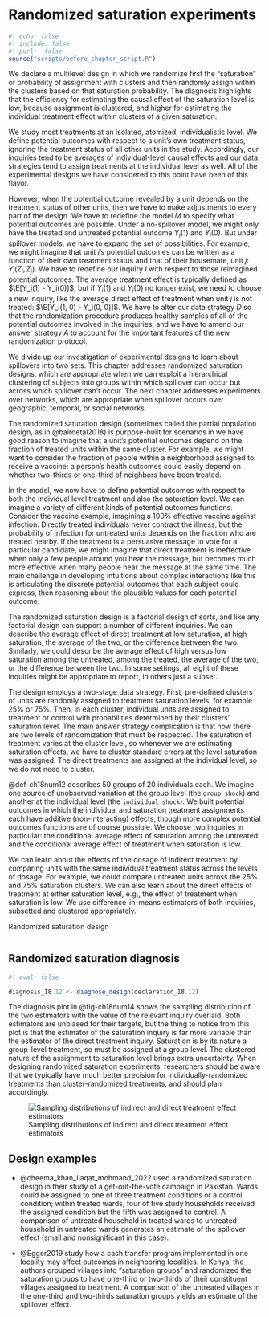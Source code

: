 # Randomized saturation experiments  

```r
#| echo: false
#| include: false
#| purl:  false
source("scripts/before_chapter_script.R")
```

::: {.ddbox}
We declare a multilevel design in which we randomize first the "saturation" or probability of assignment with clusters and then randomly assign within the clusters based on that saturation probability. The diagnosis highlights that the efficiency for estimating the causal effect of the saturation level is low, because assignment is clustered, and higher for estimating the individual treatment effect within clusters of a given saturation.
:::


We study most treatments at an isolated, atomized, individualistic level. We define potential outcomes with respect to a unit's own treatment status, ignoring the treatment status of all other units in the study. Accordingly, our inquiries tend to be averages of individual-level causal effects and our data strategies tend to assign treatments at the individual level as well. All of the experimental designs we have considered to this point have been of this flavor.

However, when the potential outcome revealed by a unit depends on the treatment status of other units, then we have to make adjustments to every part of the design. We have to redefine the model *M* to specify what potential outcomes are possible. Under a no-spillover model, we might only have the treated and untreated potential outcome $Y_i(1)$ and $Y_i(0)$. But under spillover models, we have to expand the set of possibilities. For example, we might imagine that unit $i$'s potential outcomes can be written as a function of their own treatment status and that of their housemate, unit $j$: $Y_i(Z_i, Z_j)$. We have to redefine our inquiry *I* with respect to those reimagined potential outcomes. The average treatment effect is typically defined as $\E[Y_i(1) - Y_i(0)]$, but if $Y_i(1)$ and $Y_i(0)$ no longer exist, we need to choose a new inquiry, like the average direct effect of treatment when unit $j$ is not treated: $\E[Y_i(1, 0) - Y_i(0, 0)]$. We have to alter our data strategy *D* so that the randomization procedure produces healthy samples of all of the potential outcomes involved in the inquiries, and we have to amend our answer strategy *A* to account for the important features of the new randomization protocol.

We divide up our investigation of experimental designs to learn about spillovers into two sets. This chapter addresses randomized saturation designs, which are appropriate when we can exploit a hierarchical clustering of subjects into groups within which spillover can occur but across which spillover can't occur. The next chapter addresses experiments over networks, which are appropriate when spillover occurs over geographic, temporal, or social networks.

The randomized saturation design (sometimes called the partial population design, as in @bairdetal2018) is purpose-built for scenarios in we have good reason to imagine that a unit's potential outcomes depend on the fraction of treated units within the same cluster. For example, we might want to consider the fraction of people within a neighborhood assigned to receive a vaccine: a person's health outcomes could easily depend on whether two-thirds or one-third of neighbors have been treated. 

In the model, we now have to define potential outcomes with respect to both the individual level treatment and also the saturation level. We can imagine a variety of different kinds of potential outcomes functions. Consider the vaccine example, imagining a 100\% effective vaccine against infection. Directly treated individuals never contract the illness, but the probability of infection for untreated units depends on the fraction who are treated nearby. If the treatment is a persuasive message to vote for a particular candidate, we might imagine that direct treatment is ineffective when only a few people around you hear the message, but becomes much more effective when many people hear the message at the same time. The main challenge in developing intuitions about complex interactions like this is articulating the discrete potential outcomes that each subject could express, then reasoning about the plausible values for each potential outcome.

The randomized saturation design is a factorial design of sorts, and like any factorial design can support a number of different inquiries. We can describe the average effect of direct treatment at low saturation, at high saturation, the average of the two, or the difference between the two. Similarly, we could describe the average effect of high versus low saturation among the untreated, among the treated, the average of the two, or the difference between the two. In some settings, all eight of these inquiries might be appropriate to report, in others just a subset.

The design employs a two-stage data strategy. First, pre-defined clusters of units are randomly assigned to treatment saturation levels, for example 25\% or 75\%. Then, in each cluster, individual units are assigned to treatment or control with probabilities determined by their clusters' saturation level. The main answer strategy complication is that now there are two levels of randomization that must be respected. The saturation of treatment varies at the cluster level, so whenever we are estimating saturation effects, we have to cluster standard errors at the level saturation was assigned. The direct treatments are assigned at the individual level, so we do not need to cluster.

@def-ch18num12 describes 50 groups of 20 individuals each. We imagine one source of unobserved variation at the group level (the `group_shock`) and another at the individual level (the `individual shock`). We built potential outcomes in which the individual and saturation treatment assignments each have additive (non-interacting) effects, though more complex potential outcomes functions are of course possible. We choose two inquiries in particular: the conditional average effect of saturation among the untreated and the conditional average effect of treatment when saturation is low. 

We can learn about the effects of the dosage of indirect treatment by comparing units with the same individual treatment status across the levels of dosage. For example, we could compare untreated units across the 25\% and 75\% saturation clusters. We can also learn about the direct effects of treatment at either saturation level, e.g., the effect of treatment when saturation is low. We use difference-in-means estimators of both inquiries, subsetted and clustered appropriately.

::: {#def-ch18num12 .declaration} 

Randomized saturation design

```r
```

:::


::: {#lem-ch18num12} 

## Randomized saturation diagnosis

```r
#| eval: false

diagnosis_18.12 <- diagnose_design(declaration_18.12)
```

The diagnosis plot in @fig-ch18num14 shows the sampling distribution of the two estimators with the value of the relevant inquiry overlaid. Both estimators are unbiased for their targets, but the thing to notice from this plot is that the estimator of the saturation inquiry is far more variable than the estimator of the direct treatment inquiry. Saturation is by its nature a group-level treatment, so must be assigned at a group level. The clustered nature of the assignment to saturation level brings extra uncertainty. When designing randomized saturation experiments, researchers should be aware that we typically have much better precision for individually-randomized treatments than cluster-randomized treatments, and should plan accordingly.

![Sampling distributions of indirect and direct treatment effect estimators](/figures/figure-18-14){#fig-ch18num14}

:::

## Design examples

- @cheema_khan_liaqat_mohmand_2022 used a randomized saturation design in their study of a get-out-the-vote campaign in Pakistan. Wards could be assigned to one of three treatment conditions or a control condition; within treated wards, four of five study households received the assigned condition but the fifth was assigned to control. A comparison of untreated household in treated wards to untreated household in untreated wards generates an estimate of the spillover effect (small and nonsignificant in this case).

- @Egger2019 study how a cash transfer program implemented in one locality may affect outcomes in neighboring localities. In Kenya, the authors grouped villages into "saturation groups" and randomized the saturation groups to have one-third or two-thirds of their constituent villages assigned to treatment. A comparison of the untreated villages in the one-third and two-thirds saturation groups yields an estimate of the spillover effect.



